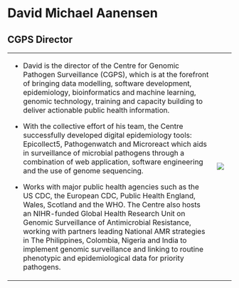 # **David Michael Aanensen**

## CGPS Director

+----------------------------------------------------------------------------------------------------------------------------------------------------------------------------------------------------------------------------------------------------------------------------------------------------------------------------------------------------------------------------------------------------------------------------------------------------------------------------------------+-----------------------------------------+
| -   David is the director of the Centre for Genomic Pathogen Surveillance (CGPS), which is at the forefront of bringing data modelling, software development, epidemiology, bioinformatics and machine learning, genomic technology, training and capacity building to deliver actionable public health information.                                                                                                                                                                   | ![](/img/david_cgps.jpg)                |
|                                                                                                                                                                                                                                                                                                                                                                                                                                                                                        |                                         |
| -   With the collective effort of his team, the Centre successfully developed digital epidemiology tools: Epicollect5, Pathogenwatch and Microreact which aids in surveillance of microbial pathogens through a combination of web application, software engineering and the use of genome sequencing.                                                                                                                                                                                 |                                         |
|                                                                                                                                                                                                                                                                                                                                                                                                                                                                                        |                                         |
| -   Works with major public health agencies such as the US CDC, the European CDC, Public Health England, Wales, Scotland and the WHO. The Centre also hosts an NIHR-funded Global Health Research Unit on Genomic Surveillance of Antimicrobial Resistance, working with partners leading National AMR strategies in The Philippines, Colombia, Nigeria and India to implement genomic surveillance and linking to routine phenotypic and epidemiological data for priority pathogens. |                                         |
+----------------------------------------------------------------------------------------------------------------------------------------------------------------------------------------------------------------------------------------------------------------------------------------------------------------------------------------------------------------------------------------------------------------------------------------------------------------------------------------+-----------------------------------------+
